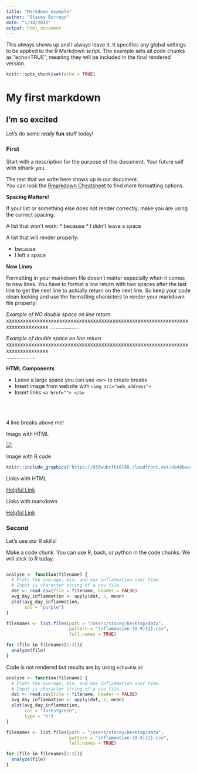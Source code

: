 ```yaml
---
title: "Markdown example"
author: "Stacey Borrego"
date: "1/14/2022"
output: html_document
---
```


This always shows up and I always leave it. It specifies any global settings to be applied to the R Markdown script. The example sets all code chunks as “echo=TRUE”, meaning they will be included in the final rendered version.

```r
knitr::opts_chunk$set(echo = TRUE)
```

# My first markdown
## I'm so excited

Let's do some *really* **fun** stuff today! 

### First

Start with a description for the purpose of this document. Your future self with 
sthank you.

The text that we write here shows up in our document.   
You can look the [Rmarkdown Cheatsheet](https://www.rstudio.com/wp-content/uploads/2015/02/rmarkdown-cheatsheet.pdf)
to find more formatting options.

**Spacing Matters!**

If your list or something else does not render correctly, make 
you are using the correct spacing. 

A list that won't work:
* because
* I didn't leave a space


A list that will render properly:

* because
* I left a space


**New Lines** 

Formatting in your markdown file doesn't matter especially when it comes to new 
lines. You have to format a line return with two spaces after the last line to 
get the next line to actually return on the next line. So keep your code clean 
looking and use the formatting characters to render your markdown file properly!


*Example of NO double space on line return* 
xxxxxxxxxxxxxxxxxxxxxxxxxxxxxxxxxxxxxxxxxxxxxxxxxxxxxxxxxxxxxxxxxxxxxxxxxxxxxxxx
....................


*Example of double space on line return*  
xxxxxxxxxxxxxxxxxxxxxxxxxxxxxxxxxxxxxxxxxxxxxxxxxxxxxxxxxxxxxxxxxxxxxxxxxxxxxxxx  
....................

**HTML Components**

* Leave a large space you can use `<br>` to create breaks
* Insert image from website with `<img src="web_address">`
* Insert links `<a href=""> </a>`
<br>
<br>
<br>
<br>

4 line breaks above me!

Image with HTML

<img src=https://d33wubrfki0l68.cloudfront.net/eb48bae40b24285c0c8f281e6d2a7500cf3b9fc8/a2e5f/knitr/images/knit-logo.png>

Image with R code

```r
knitr::include_graphics("https://d33wubrfki0l68.cloudfront.net/eb48bae40b24285c0c8f281e6d2a7500cf3b9fc8/a2e5f/knitr/images/knit-logo.png")
```

Links with HTML

<a href="https://beatrizmilz.github.io/RStudio_Certification/slides.html#10"> Helpful Link </a>

Links with markdown

[Helpful Link](https://beatrizmilz.github.io/RStudio_Certification/slides.html#10)

### Second

Let's use our R skills!

Make a code chunk. You can use R, bash, or python in the code chunks. We will
stick to R today.

```r
```


```r
analyze <- function(filename) {
  # Plots the average, min, and max inflammation over time.
  # Input is character string of a csv file.
  dat <- read.csv(file = filename, header = FALSE)
  avg_day_inflammation <- apply(dat, 2, mean)
  plot(avg_day_inflammation,
       col = "purple")
}

filenames <- list.files(path = "/Users/stacey/Desktop/data", 
                        pattern = "inflammation-[0-9]{2}.csv", 
                        full.names = TRUE)

for (file in filenames[1:3]){
  analyze(file)
}
```

Code is not rendered but results are by using `echo=FALSE`

```r
analyze <- function(filename) {
  # Plots the average, min, and max inflammation over time.
  # Input is character string of a csv file.
  dat <- read.csv(file = filename, header = FALSE)
  avg_day_inflammation <- apply(dat, 2, mean)
  plot(avg_day_inflammation,
       col = "forestgreen",
       type = "h")
}

filenames <- list.files(path = "/Users/stacey/Desktop/data", 
                        pattern = "inflammation-[0-9]{2}.csv", 
                        full.names = TRUE)

for (file in filenames[1:3]){
  analyze(file)
}
```

